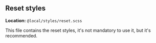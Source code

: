 
<Meta title="styles/reset" />

## Reset styles

**Location:** `@local/styles/reset.scss`

This file contains the reset styles, it's not mandatory to use it, but it's recommended.
